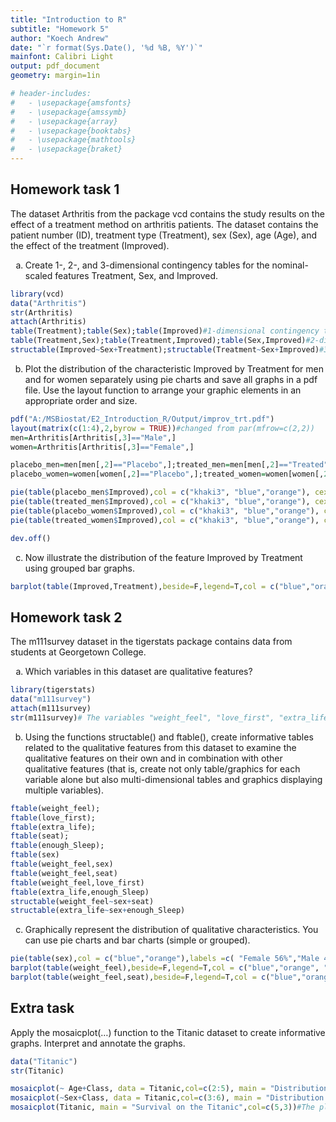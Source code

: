 ---
title: "Introduction to R"
subtitle: "Homework 5"
author: "Koech Andrew"
date: "`r format(Sys.Date(), '%d %B, %Y')`"
mainfont: Calibri Light
output: pdf_document
geometry: margin=1in

# header-includes:
#   - \usepackage{amsfonts}
#   - \usepackage{amssymb}
#   - \usepackage{array}
#   - \usepackage{booktabs}
#   - \usepackage{mathtools}
#   - \usepackage{braket}
---
\newpage

## Homework task 1

The dataset Arthritis from the package vcd contains the study results on the effect of a treatment method on arthritis patients. The dataset contains the patient number (ID), treatment type (Treatment), sex (Sex), age (Age), and the effect of the treatment (Improved).

a. Create 1-, 2-, and 3-dimensional contingency tables for the nominal-scaled features Treatment, Sex, and Improved.

```{r,message=FALSE,warning=FALSE,include=TRUE}
library(vcd)
data("Arthritis")
str(Arthritis)
attach(Arthritis)
table(Treatment);table(Sex);table(Improved)#1-dimensional contingency tables
table(Treatment,Sex);table(Treatment,Improved);table(Sex,Improved)#2-dimensional contingency tables
structable(Improved~Sex+Treatment);structable(Treatment~Sex+Improved)#3-dimensional contingency tables
```

b. Plot the distribution of the characteristic Improved by Treatment for men and for women separately using pie charts and save all graphs in a pdf file. Use the layout function to arrange your graphic elements in an appropriate order and size.

```{r}
pdf("A:/MSBiostat/E2_Introduction_R/Output/improv_trt.pdf")
layout(matrix(c(1:4),2,byrow = TRUE))#changed from par(mfrow=c(2,2))
men=Arthritis[Arthritis[,3]=="Male",]
women=Arthritis[Arthritis[,3]=="Female",]

placebo_men=men[men[,2]=="Placebo",];treated_men=men[men[,2]=="Treated",];
placebo_women=women[women[,2]=="Placebo",];treated_women=women[women[,2]=="Treated",];

pie(table(placebo_men$Improved),col = c("khaki3", "blue","orange"), cex = 0.7,main = "Treatment (Placebo) - Male")
pie(table(treated_men$Improved),col = c("khaki3", "blue","orange"), cex = 0.7,main = "Treatment (Treated) - Male")
pie(table(placebo_women$Improved),col = c("khaki3", "blue","orange"), cex = 0.7,main = "Treatment (Placebo) - Female")
pie(table(treated_women$Improved),col = c("khaki3", "blue","orange"), cex = 0.7,main = "Treatment (Treated) - Female")

dev.off()
```

c. Now illustrate the distribution of the feature Improved by Treatment using grouped bar graphs.

```{r}
barplot(table(Improved,Treatment),beside=F,legend=T,col = c("blue","orange", "red"),xlab="Treatment",space = 1.2,ylim=c(0,80),main = "Distribution of Improvement Status by Treatment",font=3)
```


## Homework task 2

The m111survey dataset in the tigerstats package contains data from students at Georgetown College.

a. Which variables in this dataset are qualitative features?

```{r,message=FALSE,warning=FALSE,include=TRUE}
library(tigerstats)
data("m111survey")
attach(m111survey)
str(m111survey)# The variables "weight_feel", "love_first", "extra_life", "seat","enough_Sleep" and "sex" are qualitative features.
```

b. Using the functions structable() and ftable(), create informative tables related to the qualitative features from this dataset to examine the qualitative features on their own and in combination with other qualitative features (that is, create not only table/graphics for each variable alone but also multi-dimensional tables and graphics displaying multiple variables).

```{r}
ftable(weight_feel);
ftable(love_first);
ftable(extra_life);
ftable(seat);
ftable(enough_Sleep);
ftable(sex)
ftable(weight_feel,sex)
ftable(weight_feel,seat)
ftable(weight_feel,love_first)
ftable(extra_life,enough_Sleep)
structable(weight_feel~sex+seat)
structable(extra_life~sex+enough_Sleep)
```

c. Graphically represent the distribution of qualitative characteristics. You can use pie charts and bar charts (simple or grouped).

```{r}
pie(table(sex),col = c("blue","orange"),labels =c( "Female 56%","Male 44%"))
barplot(table(weight_feel),beside=F,legend=T,col = c("blue","orange", "red"),space = 1.2,ylim=c(0,80),main = "Distribution of Weight Feeling")
barplot(table(weight_feel,seat),beside=F,legend=T,col = c("blue","orange", "red"),xlab="Seat",space = 1.2,ylim=c(0,80),main = "Weight Feeling by Seating Position")
```


## Extra task

Apply the mosaicplot(...) function to the Titanic dataset to create informative graphs. Interpret and annotate the graphs.

```{r}
data("Titanic")
str(Titanic)

mosaicplot(~ Age+Class, data = Titanic,col=c(2:5), main = "Distribution of people on the Titanic by Age and Class")#Here we see that almost a third of those on board the Titanic were crew members, majority of the passengers were in the 3rd class followed by those in the first class all of these being adults and majority of the children were on the 3rd class.
mosaicplot(~Sex+Class, data = Titanic,col=c(3:6), main = "Distribution of people on the Titanic by Sex and Class")#From this plot we can note that majority of those on board the Titanic were male with majority being crew members. Most of the women were booked on the 3rd class of the Titanic. 
mosaicplot(Titanic, main = "Survival on the Titanic",col=c(5,3))#The plot shows the survival status on the Titanic ship by Sex, Age and Class on deck.We can see from this that majority of the men died compared to women for the crew and those on the 3rd class as well. We can also note that almost half of the women on the 3rd class survived.
```
